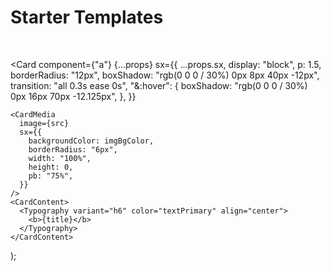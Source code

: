
<Meta title="Layout/Starter Templates" />

# Starter Templates

<br />


  <Card
    component={"a"}
    {...props}
    sx={{
      ...props.sx,
      display: "block",
      p: 1.5,
      borderRadius: "12px",
      boxShadow: "rgb(0 0 0 / 30%) 0px 8px 40px -12px",
      transition: "all 0.3s ease 0s",
      "&:hover": {
        boxShadow: "rgb(0 0 0 / 30%) 0px 16px 70px -12.125px",
      },
    }}
  >
    <CardMedia
      image={src}
      sx={{
        backgroundColor: imgBgColor,
        borderRadius: "6px",
        width: "100%",
        height: 0,
        pb: "75%",
      }}
    />
    <CardContent>
      <Typography variant="h6" color="textPrimary" align="center">
        <b>{title}</b>
      </Typography>
    </CardContent>
  </Card>
);

<Box width="100%">
  <Grid container spacing={4}>
    <Grid item xs={12} sm={6} md={4}>
      <BrandCard
        title="Create React App"
        src="https://create-react-app.dev/img/logo-og.png"
        href="https://github.com/mui-treasury/cra-mui-layout-starter#get-started-"
        target="_blank"
        rel="noreferrer noopener"
      />
    </Grid>
    <Grid item xs={12} sm={6} md={4}>
      <BrandCard
        title="Gatsby"
        src="https://cdn.auth0.com/blog/illustrations/gatsbyjs.png"
        href="https://github.com/mui-treasury/gatsby-mui-layout-starter#get-started-"
        target="_blank"
        rel="noreferrer noopener"
      />
    </Grid>
    <Grid item xs={12} sm={6} md={4}>
      <BrandCard
        title="NextJS"
        src="https://cdn.auth0.com/blog/illustrations/nextjs.png"
        href="https://github.com/mui-treasury/nextjs-mui-layout-starter#get-started-"
        target="_blank"
        rel="noreferrer noopener"
      />
    </Grid>
  </Grid>
</Box>
